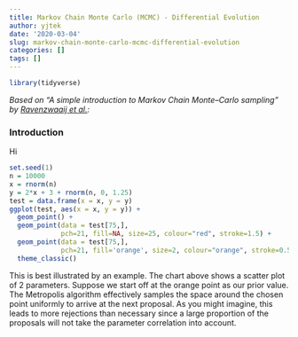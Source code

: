 ```yaml
---
title: Markov Chain Monte Carlo (MCMC) - Differential Evolution
author: yjtek
date: '2020-03-04'
slug: markov-chain-monte-carlo-mcmc-differential-evolution
categories: []
tags: []
---
```


```r
library(tidyverse)
```

*Based on "A simple introduction to Markov Chain Monte–Carlo sampling" by [Ravenzwaaij et al.](https://link.springer.com/content/pdf/10.3758%2Fs13423-016-1015-8.pdf):*

### Introduction

Hi 

```r
set.seed(1)
n = 10000
x = rnorm(n)
y = 2*x + 3 + rnorm(n, 0, 1.25)
test = data.frame(x = x, y = y)
ggplot(test, aes(x = x, y = y)) +
  geom_point() + 
  geom_point(data = test[75,],
             pch=21, fill=NA, size=25, colour="red", stroke=1.5) + 
  geom_point(data = test[75,],
             pch=21, fill='orange', size=2, colour="orange", stroke=0.5) +
  theme_classic()
```

This is best illustrated by an example. The chart above shows a scatter plot of 2 parameters. Suppose we start off at the orange point as our prior value. The Metropolis algorithm effectively samples the space around the chosen point uniformly to arrive at the next proposal. As you might imagine, this leads to more rejections than necessary since a large proportion of the proposals will not take the parameter correlation into account.

